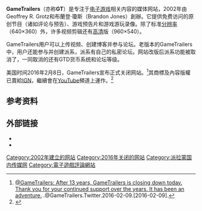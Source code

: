 {{expand|time=2014-07-10T15:32:16+00:00}}
{{NoteTA
| G1=Games
}}
{{Infobox dot-com company
| name                 = GameTrailers
| logo                 = Gametrailers New Logo Wikipedia.png
| foundation           = {{start date and age|2002|3|25}}
| dissolved            = {{start date and age|2016|2|19}}
| location             = [[美國|美國]][[加利福尼亞州|加利福尼亞州]][[聖莫尼卡|聖莫尼卡]]
| founder              = Geoffrey R. Grotz、布蘭登·瓊斯（Brandon Jones）
| industry             = {{link-en|電子遊戲新聞業|Video game journalism}}
| owner                = {{link-en|Defy Media|Defy Media}}
| url                  = [http://www.gametrailers.com Gametrailers.com]
| registration         = 可选
| language             = [[英語|英語]]
| current_status       = 不活躍
}}

'''GameTrailers'''（亦称'''GT'''）是专注于[[电子游戏|电子游戏]]相关内容的媒体网站，2002年由Geoffrey R. Grotz和布蘭登·瓊斯（Brandon Jones）創辦。它提供免费访问的原创节目（诸如评论与预告）、游戏预告片和游戏游玩录像。除了标准[[分辨率|分辨率]]（640×360）外，许多视频剪辑还有[[高清|高清]]版（960×540）。

GameTrailers用户可以上传视频、创建博客并参与论坛。老版本的GameTrailers中，用户还能参与并创建派系，派系有自己的私密论坛。网站改版后派系功能被取消了，一同取消的还有GTD货币系统和论坛等级。

美国时间2016年2月8日，GameTrailers宣布正式关闭网站。<ref>[https://twitter.com/GameTrailers/status/696858020215586816 @GameTrailers: After 13 years, GameTrailers is closing down today. Thank you for your continued support over the years. It has been an adventure.] {{Wayback|url=https://twitter.com/GameTrailers/status/696858020215586816 |date=20170914033817 }}.@GameTrailers.Twitter.2016-02-09.[2016-02-09].</ref>其商標及內容版權已賣給[[IGN|IGN]]，繼續會在[[YouTube|YouTube]]頻道上運作。<ref>{{Cite web |url = http://www.polygon.com/2016/5/17/11692866/gametrailers-ign-acquisition-youtube-archive |title = IGN acquires GameTrailers, will maintain archive of all content (update) |author = Samit Sarkar |date = 2016-05-17 |publisher = Polygon |language = en |accessdate = 2016-05-28 |archive-date = 2016-05-19 |archive-url = https://web.archive.org/web/20160519130208/http://www.polygon.com/2016/5/17/11692866/gametrailers-ign-acquisition-youtube-archive |dead-url = no }}</ref>

== 参考资料 ==
{{reflist}}

== 外部链接 ==
* {{Official|www.gametrailers.com}}
* {{Twitter|gametrailers}}

[[Category:2002年建立的网站|Category:2002年建立的网站]]
[[Category:2016年关闭的网站|Category:2016年关闭的网站]]
[[Category:派拉蒙国内传媒网|Category:派拉蒙国内传媒网]]
[[Category:電子遊戲評論網站|Category:電子遊戲評論網站]]

{{website-stub}}
{{videogame-stub}}